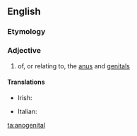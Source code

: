==English==

===Etymology===
{{prefix|ano|genital}}

===Adjective===
{{head|en|adjective}}

# of, or relating to, the [[anus]] and [[genital]]s

====Translations====
{{trans-top|of or relating to the anus and genitals}}
* Irish: {{t|ga|anaighinitiúil}}
{{trans-mid}}
* Italian: {{t|it|anogenitale}}
{{trans-bottom}}

[[ta:anogenital]]